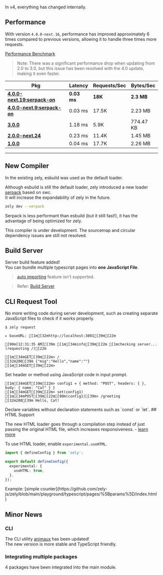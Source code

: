 In v4, everything has changed internally.

## Performance

With version `4.0.0-next.16`, performance has improved approximately 6 times compared to previous versions, allowing it to handle three times more requests.

[Performance Benchmark](https://github.com/zely-js/benchmark-history)


> Note: There was a significant performance drop when updating from 2.0 to 3.0, but this issue has been resolved with the 4.0 update, making it even faster.

<Box>

| Pkg                                                                                           | Latency     | Requests/Sec | Bytes/Sec  |
| --------------------------------------------------------------------------------------------- | ----------- | ------------ | ---------- |
| [**4.0.0-next.19:serpack-on**](https://www.npmjs.com/package/zely/v/4.0.0-next.19:serpack-on) | **0.03 ms** | **18K**      | **2.3 MB** |
| [**4.0.0-next.9:serpack-on**](https://www.npmjs.com/package/zely/v/4.0.0-next.9:serpack-on)   | 0.03 ms     | 17.5K        | 2.23 MB    |
| [**3.0.0**](https://www.npmjs.com/package/zely/v/3.0.0)                                       | 1.18 ms     | 5.9K         | 774.47 KB  |
| [**2.0.0-next.24**](https://www.npmjs.com/package/zely/v/2.0.0-next.24)                       | 0.23 ms     | 11.4K        | 1.45 MB    |
| [**1.0.0**](https://www.npmjs.com/package/zely/v/1.0.0)                                       | 0.04 ms     | 17.7K        | 2.26 MB    |

---

</Box>

## New Compiler

In the existing zely, esbuild was used as the default loader.  

Although esbuild is still the default loader, zely introduced a new loader [serpack](/serpack) based on swc.  
It will increase the expandability of zely in the future.

```bash
zely dev --serpack
```

Serpack is less performant than esbuild (but it still fast!), it has the advantage of being optimized for zely.

<Box type="warning">
  This compiler is under development. The sourcemap and circular dependency issues are
  still not resolved.
</Box>

## Build Server

Server build feature added!  
You can bundle multiple typescript pages into **one JavaScript File**.

> [auto importing](/docs/auto) feature isn't supported.

> Refer: [Build Server](/apis/build-server)

## CLI Request Tool

No more writing code during server development,
such as creating separate JavaScript files to check if it works properly.

```ansi
$ zely request

▸ baseURL: [1m[32mhttp://localhost:3001[39m[22m

[90m[12:31:35 AM][39m [1m[34minfo[39m[22m [1mchecking server... (requesting /)[22m

[1m[34mGET[39m[22m> /
[32m200[39m {"msg":"Hello","name":""}
[1m[34mGET[39m[22m>
```

Set header or method using JavaScript code in input prompt.

```ansi
[1m[34mGET[39m[22m> config1 = { method: "POST", headers: { }, body: { name: "Cat" } }
[1m[34mGET[39m[22m> set(config1)
[1m[34mPOST[39m[22m[90m(config1)[39m> /greeting
[32m200[39m Hello, Cat!
```

<Box type="tip">
  Declare variables without declaration statements such as `const` or `let`.
</Box>
## HTML Support

The new HTML loader goes through a compilation step instead of just passing the original HTML file,
which increases responsiveness. - [learn more](/docs/frontend)

To use HTML loader, enable `experimental.useHTML`.

```ts [title="zely.config.ts"]
import { defineConfig } from 'zely';

export default defineConfig({
  experimental: {
    useHTML: true,
  },
});
```

<Box>
  Example: [simple
  counter](https://github.com/zely-js/zely/blob/main/playground/typescript/pages/%5Bparams%5D/index.html)
</Box>

## Minor News

### CLI

The CLI utility [animaux](https://github.com/do4ng/animaux) has been updated!  
The new version is more stable and TypeScript friendly.

### Integrating multiple packages

4 packages have been integrated into the main module.
